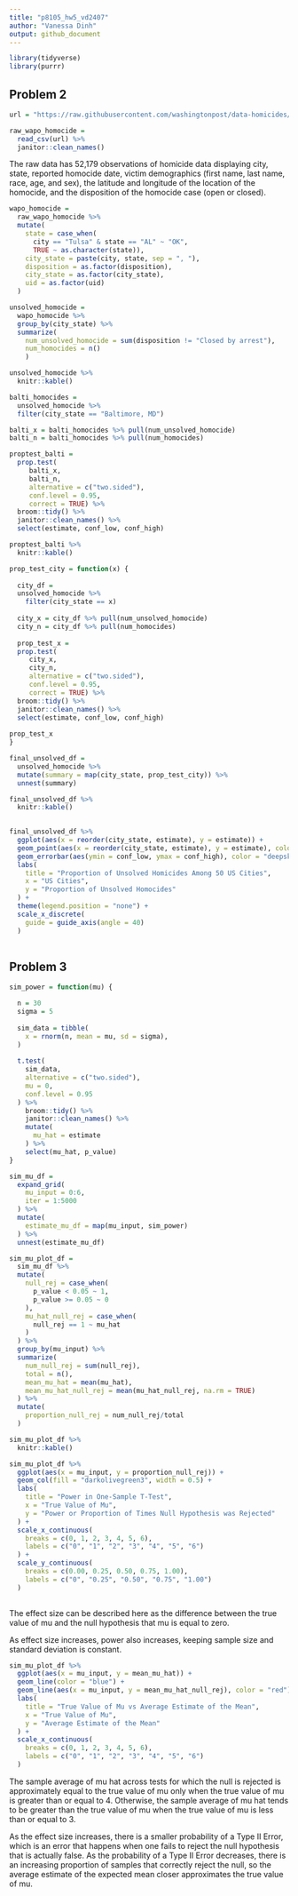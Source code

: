 ```yaml
---
title: "p8105_hw5_vd2407"
author: "Vanessa Dinh"
output: github_document
---
```


```r
library(tidyverse)
library(purrr)
```

## Problem 2

```r
url = "https://raw.githubusercontent.com/washingtonpost/data-homicides/master/homicide-data.csv"

raw_wapo_homocide = 
  read_csv(url) %>% 
  janitor::clean_names()
```
The raw data has 52,179 observations of homicide data displaying city, state, reported homocide date, victim demographics (first name, last name, race, age, and sex), the latitude and longitude of the location of the homocide, and the disposition of the homocide case (open or closed).

```r
wapo_homocide =
  raw_wapo_homocide %>% 
  mutate(
    state = case_when(
      city == "Tulsa" & state == "AL" ~ "OK",
      TRUE ~ as.character(state)),
    city_state = paste(city, state, sep = ", "),
    disposition = as.factor(disposition),
    city_state = as.factor(city_state),
    uid = as.factor(uid)
  ) 

unsolved_homocide = 
  wapo_homocide %>% 
  group_by(city_state) %>% 
  summarize(
    num_unsolved_homocide = sum(disposition != "Closed by arrest"),
    num_homocides = n()
    ) 

unsolved_homocide %>% 
  knitr::kable()

```

```r

balti_homocides =
  unsolved_homocide %>%
  filter(city_state == "Baltimore, MD") 

balti_x = balti_homocides %>% pull(num_unsolved_homocide)
balti_n = balti_homocides %>% pull(num_homocides)

proptest_balti =
  prop.test(
     balti_x,
     balti_n, 
     alternative = c("two.sided"), 
     conf.level = 0.95,
     correct = TRUE) %>% 
  broom::tidy() %>% 
  janitor::clean_names() %>% 
  select(estimate, conf_low, conf_high) 

proptest_balti %>% 
  knitr::kable()
```

```r
prop_test_city = function(x) {
  
  city_df =
  unsolved_homocide %>% 
    filter(city_state == x)
  
  city_x = city_df %>% pull(num_unsolved_homocide)
  city_n = city_df %>% pull(num_homocides)
  
  prop_test_x =
  prop.test(
     city_x,
     city_n, 
     alternative = c("two.sided"), 
     conf.level = 0.95,
     correct = TRUE) %>% 
  broom::tidy() %>% 
  janitor::clean_names() %>% 
  select(estimate, conf_low, conf_high)
  
prop_test_x
}

final_unsolved_df =
  unsolved_homocide %>% 
  mutate(summary = map(city_state, prop_test_city)) %>% 
  unnest(summary)

final_unsolved_df %>% 
  knitr::kable()
  
```

```r
final_unsolved_df %>% 
  ggplot(aes(x = reorder(city_state, estimate), y = estimate)) +
  geom_point(aes(x = reorder(city_state, estimate), y = estimate), color = "deepskyblue3") +
  geom_errorbar(aes(ymin = conf_low, ymax = conf_high), color = "deepskyblue3", width = 0.5) +
  labs(
    title = "Proportion of Unsolved Homicides Among 50 US Cities",
    x = "US Cities",
    y = "Proportion of Unsolved Homocides"
  ) +
  theme(legend.position = "none") +
  scale_x_discrete(
    guide = guide_axis(angle = 40)
  ) 
  
```

## Problem 3


```r
sim_power = function(mu) {

  n = 30
  sigma = 5
  
  sim_data = tibble(
    x = rnorm(n, mean = mu, sd = sigma),
  ) 
  
  t.test(
    sim_data,
    alternative = c("two.sided"),
    mu = 0,
    conf.level = 0.95
  ) %>% 
    broom::tidy() %>% 
    janitor::clean_names() %>% 
    mutate(
      mu_hat = estimate
    ) %>% 
    select(mu_hat, p_value) 
}

```

```r
sim_mu_df =
  expand_grid(
    mu_input = 0:6,
    iter = 1:5000
  ) %>% 
  mutate(
    estimate_mu_df = map(mu_input, sim_power)
  ) %>% 
  unnest(estimate_mu_df)
```

```r
sim_mu_plot_df =
  sim_mu_df %>%
  mutate(
    null_rej = case_when(
      p_value < 0.05 ~ 1,
      p_value >= 0.05 ~ 0
    ),
    mu_hat_null_rej = case_when(
      null_rej == 1 ~ mu_hat
    )
  ) %>% 
  group_by(mu_input) %>% 
  summarize(
    num_null_rej = sum(null_rej),
    total = n(),
    mean_mu_hat = mean(mu_hat),
    mean_mu_hat_null_rej = mean(mu_hat_null_rej, na.rm = TRUE)
  ) %>% 
  mutate(
    proportion_null_rej = num_null_rej/total
  ) 

sim_mu_plot_df %>% 
  knitr::kable()
```


```r
sim_mu_plot_df %>% 
  ggplot(aes(x = mu_input, y = proportion_null_rej)) +
  geom_col(fill = "darkolivegreen3", width = 0.5) +
  labs(
    title = "Power in One-Sample T-Test",
    x = "True Value of Mu",
    y = "Power or Proportion of Times Null Hypothesis was Rejected"
  ) +
  scale_x_continuous(
    breaks = c(0, 1, 2, 3, 4, 5, 6),
    labels = c("0", "1", "2", "3", "4", "5", "6")
  ) +
  scale_y_continuous(
    breaks = c(0.00, 0.25, 0.50, 0.75, 1.00),
    labels = c("0", "0.25", "0.50", "0.75", "1.00")
  ) 
 
```

The effect size can be described here as the difference between the true value of mu and the null hypothesis that mu is equal to zero.

As effect size increases, power also increases, keeping sample size and standard deviation is constant.

```r
sim_mu_plot_df %>%
  ggplot(aes(x = mu_input, y = mean_mu_hat)) +
  geom_line(color = "blue") +
  geom_line(aes(x = mu_input, y = mean_mu_hat_null_rej), color = "red") +
  labs(
    title = "True Value of Mu vs Average Estimate of the Mean",
    x = "True Value of Mu",
    y = "Average Estimate of the Mean"
  ) +
  scale_x_continuous(
    breaks = c(0, 1, 2, 3, 4, 5, 6),
    labels = c("0", "1", "2", "3", "4", "5", "6")
  ) 

```
The sample average of mu hat across tests for which the null is rejected is approximately equal to the true value of mu only when the true value of mu is greater than or equal to 4. Otherwise, the sample average of mu hat tends to be greater than the true value of mu when the true value of mu is less than or equal to 3.

As the effect size increases, there is a smaller probability of a Type II Error, which is an error that happens when one fails to reject the null hypothesis that is actually false. As the probability of a Type II Error decreases, there is an increasing proportion of samples that correctly reject the null, so the average estimate of the expected mean closer approximates the true value of mu.
